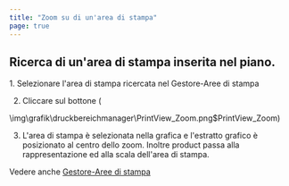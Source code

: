 ```yaml
---
title: "Zoom su di un'area di stampa"
page: true
---
```

## Ricerca di un&#39;area di stampa inserita nel piano.
<GeoMapper>
1. Selezionare l&#39;area di stampa ricercata nel Gestore-Aree di stampa


2. Cliccare sul bottone  (


<Image>\img\grafik\druckbereichmanager\PrintView_Zoom.png$PrintView_Zoom</Image>)


3. L&#39;area di stampa &#232; selezionata nella grafica e l&#39;estratto grafico &#232; posizionato al centro dello zoom. Inoltre <Placeholder>product</Placeholder> passa alla rappresentazione ed alla scala dell&#39;area di stampa.





Vedere anche [Gestore-Aree di stampa](../benutzeroberflaeche/druckbereich-manager)

</GeoMapper>
